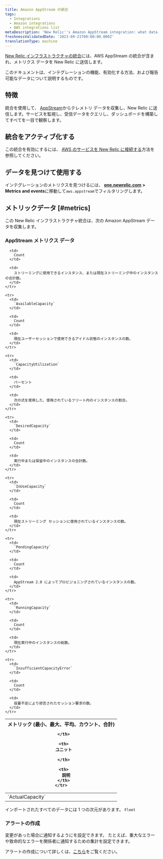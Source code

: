 ```yaml
---
title: Amazon AppStream の統合
tags:
  - Integrations
  - Amazon integrations
  - AWS integrations list
metaDescription: 'New Relic''s Amazon AppStream integration: what data it reports and how to enable it.'
freshnessValidatedDate: '2023-09-21T00:00:00.000Z'
translationType: machine
---
```


[New Relic インフラストラクチャの統合](/docs/infrastructure/integrations-getting-started/getting-started/introduction-infrastructure-integrations)には、AWS AppStream の統合が含まれ、メトリクス データを New Relic に送信します。

このドキュメントは、インテグレーションの機能、有効化する方法、および報告可能なデータについて説明するものです。

## 特徴

統合を使用して、 [AppStream](https://aws.amazon.com/appstream/)からテレメトリ データを収集し、New Relic に送信します。サービスを監視し、受信データをクエリし、ダッシュボードを構築してすべてを一目で観察します。

## 統合をアクティブ化する

この統合を有効にするには、 [AWS のサービスを New Relic に接続する](/docs/infrastructure/amazon-integrations/connect/aws-metric-stream-setup/)方法を参照してください。

## データを見つけて使用する

インテグレーションのメトリクスを見つけるには、 <DNT>**[one.newrelic.com](https://one.newrelic.com/all-capabilities) > Metrics and events**</DNT>に移動して`aws.appstream`でフィルタリングします。

## メトリックデータ [#metrics]

この New Relic インフラストラクチャ統合は、次の Amazon AppStream データを収集します。

### AppStream メトリクス データ

<table>
  <thead>
    <tr>
      <th style={{ width: "220px" }}>
        メトリック (最小、最大、平均、カウント、合計)  

      </th>

      <th>
        ユニット  

      </th>

      <th>
        説明
      </th>
    </tr>
  </thead>

  <tbody>
    <tr>
      <td>
        `ActualCapacity`
      </td>

      <td>
        Count
      </td>

      <td>
        ストリーミングに使用できるインスタンス、または現在ストリーミング中のインスタンスの合計数。
      </td>
    </tr>

    <tr>
      <td>
        `AvailableCapacity`
      </td>

      <td>
        Count
      </td>

      <td>
        現在ユーザーセッションで使用できるアイドル状態のインスタンスの数。
      </td>
    </tr>

    <tr>
      <td>
        `CapacityUtilization`
      </td>

      <td>
        パーセント
      </td>

      <td>
        次の式を使用した、使用されているフリート内のインスタンスの割合。
      </td>
    </tr>

    <tr>
      <td>
        `DesiredCapacity`
      </td>

      <td>
        Count
      </td>

      <td>
        実行中または保留中のインスタンスの合計数。
      </td>
    </tr>

    <tr>
      <td>
        `InUseCapacity`
      </td>

      <td>
        Count
      </td>

      <td>
        現在ストリーミング セッションに使用されているインスタンスの数。
      </td>
    </tr>

    <tr>
      <td>
        `PendingCapacity`
      </td>

      <td>
        Count
      </td>

      <td>
        AppStream 2.0 によってプロビジョニングされているインスタンスの数。
      </td>
    </tr>

    <tr>
      <td>
        `RunningCapacity`
      </td>

      <td>
        Count
      </td>

      <td>
        現在実行中のインスタンスの総数。
      </td>
    </tr>

    <tr>
      <td>
        `InsufficientCapacityError`
      </td>

      <td>
        Count
      </td>

      <td>
        容量不足により拒否されたセッション要求の数。
      </td>
    </tr>
  </tbody>
</table>

インポートされたすべてのデータには 1 つの次元があります。 `Fleet`

### アラートの作成

変更があった場合に通知するように<InlinePopover type="alerts"/>を設定できます。 たとえば、重大なエラーや致命的なエラーを関係者に通知するための集計を設定できます。

アラートの作成について詳しくは、[こちら](/docs/alerts-applied-intelligence/new-relic-alerts/learn-alerts/introduction-alerts/)をご覧ください。